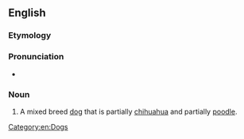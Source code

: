 ==English==

===Etymology===
{{blend|en|chihuahua|poodle}}

===Pronunciation===
* {{audio|En-au-choodle.ogg|Audio (AU)|lang=en}}

===Noun===
{{en-noun}}

# {{lb|en|slang}} A mixed breed [[dog]] that is partially [[chihuahua]] and partially [[poodle]].

[[Category:en:Dogs]]